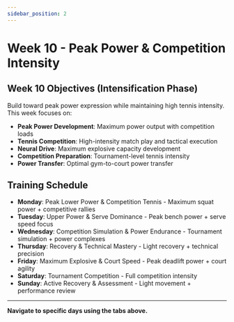 ```yaml
---
sidebar_position: 2
---
```



<WorkoutNav weekNumber={10} />

# Week 10 - Peak Power & Competition Intensity

## Week 10 Objectives (Intensification Phase)

Build toward peak power expression while maintaining high tennis intensity. This week focuses on:

- **Peak Power Development**: Maximum power output with competition loads
- **Tennis Competition**: High-intensity match play and tactical execution
- **Neural Drive**: Maximum explosive capacity development
- **Competition Preparation**: Tournament-level tennis intensity
- **Power Transfer**: Optimal gym-to-court power transfer

## Training Schedule

- **Monday**: Peak Lower Power & Competition Tennis - Maximum squat power + competitive rallies
- **Tuesday**: Upper Power & Serve Dominance - Peak bench power + serve speed focus
- **Wednesday**: Competition Simulation & Power Endurance - Tournament simulation + power complexes
- **Thursday**: Recovery & Technical Mastery - Light recovery + technical precision
- **Friday**: Maximum Explosive & Court Speed - Peak deadlift power + court agility
- **Saturday**: Tournament Competition - Full competition intensity
- **Sunday**: Active Recovery & Assessment - Light movement + performance review

---

**Navigate to specific days using the tabs above.**
